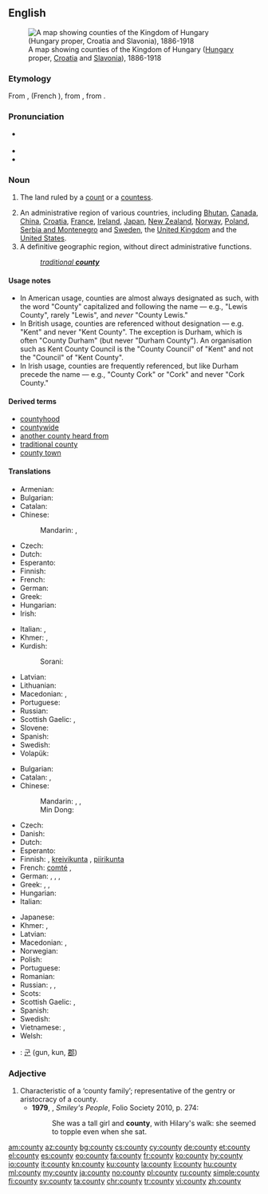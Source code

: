 ==English==
{{wikipedia}}
[[File:Kingdom of Hungary counties.svg|right|thumb|A map showing counties of the Kingdom of Hungary ([[Hungary]] proper, [[Croatia]] and [[Slavonia]]), 1886-1918]]

===Etymology===
From {{etyl|xno|en}} {{m|fro|counté}}, {{etyl|fro|en}} {{m|fro|conté}} (French {{m|fr|comté}}), from {{etyl|la|en}} {{term|comitātus||jurisdiction of a count|lang=la}}, from {{term|comes||count, earl|lang=la}}.

===Pronunciation===
* {{a|UK}} {{IPA|/ˈkaʊnti/|lang=en}}
* {{audio|en-us-county.ogg|Audio (US)|lang=en}}
* {{rhymes|aʊnti|lang=en}}

===Noun===
{{en-noun|counties}}

# {{context|historical|lang=en}} The land ruled by a [[count]] or a [[countess]].
# An administrative region of various countries, including [[Bhutan]], [[Canada]], [[China]], [[Croatia]], [[France]], [[Ireland]], [[Japan]], [[New Zealand]], [[Norway]], [[Poland]], [[Serbia and Montenegro]] and [[Sweden]], the [[United Kingdom]] and the [[United States]].
# A definitive geographic region, without direct administrative functions.
#: ''[[traditional county|traditional '''county''']]''

====Usage notes====
* In American usage, counties are almost always designated as such, with the word "County" capitalized and following the name — e.g., "Lewis County", rarely "Lewis", and ''never'' "County Lewis."
* In British usage, counties are referenced without designation — e.g. "Kent" and never "Kent County". The exception is Durham, which is often "County Durham" (but never "Durham County"). An organisation such as Kent County Council is the "County Council" of "Kent" and not the "Council" of "Kent County".
* In Irish usage, counties are frequently referenced, but like Durham precede the name — e.g., "County Cork" or "Cork" and never "Cork County."

====Derived terms====
* [[countyhood]]
* [[countywide]]
* [[another county heard from]]
* [[traditional county]]
* [[county town]]

====Translations====
{{trans-top|land ruled by a count or countess}}
* Armenian: {{t+|hy|կոմսություն}}
* Bulgarian: {{t|bg|графство|m}}
* Catalan: {{t+|ca|comtat|m}}
* Chinese:
*: Mandarin: {{t+|cmn|伯國|sc=Hani}}, {{t+|cmn|伯国|tr=bó guó|sc=Hani}}
* Czech: {{t|cs|hrabství|n}}
* Dutch: {{t+|nl|graafschap|n}}
* Esperanto: {{t|eo|graflando}}
* Finnish: {{t|fi|kreivikunta}}
* French: {{t+|fr|comté|m}}
* German: {{t+|de|Grafschaft|f}}
* Greek: {{t+|el|κομητεία|f}}
* Hungarian: {{t+|hu|grófság}}
* Irish: {{t|ga|contae|m}}
{{trans-mid}}
* Italian: {{t+|it|contea|f}}, {{t+|it|contado|m}}
* Khmer: {{t+|km|ស្រុក|sc=Khmr|tr=srok}}, {{t|km|អាណាស្រុក|sc=Khmr|tr=aa naa srok}}
* Kurdish:
*: Sorani: {{t|ku|ده‌وڵه‌ت}}
* Latvian: {{t|lv|grāfiste|f}}
* Lithuanian: {{t|lt|grafystė|f}}
* Macedonian: {{t|mk|грофовија|f|tr=grofóvija}}, {{t|mk|грофовство|n|tr=grófovstvo}}
* Portuguese: {{t+|pt|condado|m}}
* Russian: {{t+|ru|гра́фство|n}}
* Scottish Gaelic: {{t|gd|siorrachd|f}}, {{t|gd|siorramachd|f}}
* Slovene: {{t+|sl|grofija|f}}
* Spanish: {{t+|es|condado|m}}
* Swedish: {{t+|sv|grevskap|n}}
* Volapük: {{t+|vo|grafän}}
{{trans-bottom}}

{{trans-top|administrative region of various countries}}
* Bulgarian: {{t+|bg|окръг|m}}
* Catalan: {{t+|ca|comtat|m}}, {{t+|ca|comarca|f}}
* Chinese:
*: Mandarin: {{t+|cmn|郡|tr=jùn|sc=Hani}}, {{t+|cmn|縣|sc=Hani}}, {{t+|cmn|县|tr=xiàn|sc=Hani}}
*: Min Dong: {{t|cdo|县|tr=gaing|sc=Hani}}
* Czech: {{t+|cs|okres|n}}
* Danish: {{t+|da|amt|n}}
* Dutch: {{t+|nl|graafschap|n}}
* Esperanto: {{t|eo|graflando}}
* Finnish: {{t+|fi|maakunta}}, [[kreivikunta]] {{qualifier|UK}}, [[piirikunta]] {{qualifier|US}}
* French: [[comté]] {{g|m}} {{gloss|of the UK, the US and Canada}}, {{t+|fr|département|f}}
* German: {{t+|de|Landkreis|m}}, {{t+|de|Grafschaft|f}}, {{t+|de|Bezirk|n}}, {{qualifier|US}} {{t+|de|County|n}}
* Greek: {{t+|el|νομός|m}}, {{t+|el|επαρχία|f}}, {{t+|el|περιφέρεια|f}}
* Hungarian: {{t+|hu|megye}}
* Italian: {{t+|it|contea|f}}
{{trans-mid}}
* Japanese: {{t+|ja|郡|tr=ぐん, gun}}
* Khmer: {{t+|km|ស្រុក|sc=Khmr|tr=srok}}, {{t|km|អាណាស្រុក|sc=Khmr|tr=aa naa srok}}
* Latvian: {{t|lv|grāfiste|f}}
* Macedonian: {{t|mk|грофовија|f|tr=grofóvija}}, {{t|mk|округ|m|tr=ókrug}}
* Norwegian: {{t+|no|fylke}}
* Polish: {{t+|pl|powiat|m}}
* Portuguese: {{t+|pt|condado|m}}
* Romanian: {{t+|ro|județ}}
* Russian: {{t+|ru|гра́фство|n}} {{qualifier|e.g. UK}}, {{t+|ru|о́круг|m}}, {{t+|ru|уе́зд|m}}
* Scots: {{t|sco|coonty}}
* Scottish Gaelic: {{t|gd|siorrachd|f}}, {{t|gd|siorramachd|f}}
* Spanish: {{t+|es|condado|m}}
* Swedish: {{t+|sv|län}}
* Vietnamese: {{t+|vi|quận}}, {{t|vi|quận hạt}} {{qualifier|occasionally}}
* Welsh: {{t+|cy|sir|f}}
{{trans-bottom}}

{{checktrans-top}}
* {{ttbc|ko}}: [[군]] (gun, kun, [[郡]])
{{trans-bottom}}

===Adjective===
{{en-adj}}

# Characteristic of a ‘county family’; representative of the gentry or aristocracy of a county.
#* '''1979''', {{w|John Le Carré}}, ''Smiley's People'', Folio Society 2010, p. 274:
#*: She was a tall girl and '''county''', with Hilary's walk: she seemed to topple even when she sat.

[[am:county]]
[[az:county]]
[[bg:county]]
[[cs:county]]
[[cy:county]]
[[de:county]]
[[et:county]]
[[el:county]]
[[es:county]]
[[eo:county]]
[[fa:county]]
[[fr:county]]
[[ko:county]]
[[hy:county]]
[[io:county]]
[[it:county]]
[[kn:county]]
[[ku:county]]
[[la:county]]
[[li:county]]
[[hu:county]]
[[ml:county]]
[[my:county]]
[[ja:county]]
[[no:county]]
[[pl:county]]
[[ru:county]]
[[simple:county]]
[[fi:county]]
[[sv:county]]
[[ta:county]]
[[chr:county]]
[[tr:county]]
[[vi:county]]
[[zh:county]]